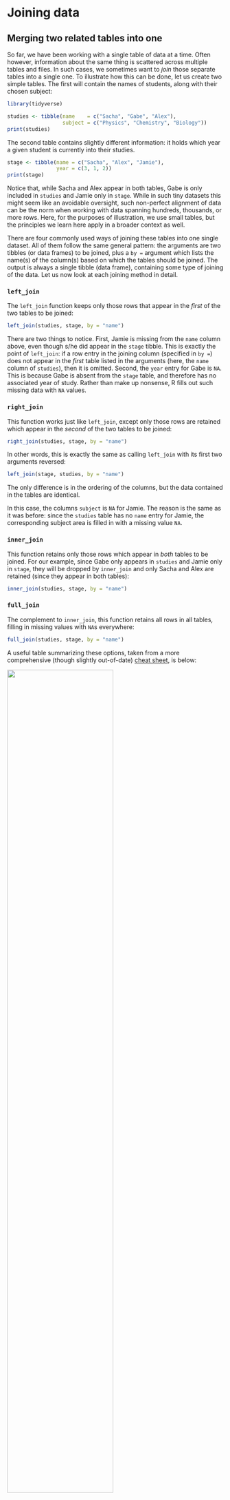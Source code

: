 # Joining data {#sec-join}

## Merging two related tables into one

So far, we have been working with a single table of data at a time. Often however, information about the same thing is scattered across multiple tables and files. In such cases, we sometimes want to *join* those separate tables into a single one. To illustrate how this can be done, let us create two simple tables. The first will contain the names of students, along with their chosen subject:

```r
library(tidyverse)

studies <- tibble(name    = c("Sacha", "Gabe", "Alex"),
                  subject = c("Physics", "Chemistry", "Biology"))
print(studies)
```

The second table contains slightly different information: it holds which year a given student is currently into their studies.

```r
stage <- tibble(name = c("Sacha", "Alex", "Jamie"),
                year = c(3, 1, 2))
print(stage)
```

Notice that, while Sacha and Alex appear in both tables, Gabe is only included in `studies` and Jamie only in `stage`. While in such tiny datasets this might seem like an avoidable oversight, such non-perfect alignment of data can be the norm when working with data spanning hundreds, thousands, or more rows. Here, for the purposes of illustration, we use small tables, but the principles we learn here apply in a broader context as well.

There are four commonly used ways of joining these tables into one single dataset. All of them follow the same general pattern: the arguments are two tibbles (or data frames) to be joined, plus a `by = ` argument which lists the name(s) of the column(s) based on which the tables should be joined. The output is always a single tibble (data frame), containing some type of joining of the data. Let us now look at each joining method in detail.

### `left_join`

The `left_join` function keeps only those rows that appear in the *first* of the two tables to be joined:

```r
left_join(studies, stage, by = "name")
```

There are two things to notice. First, Jamie is missing from the `name` column above, even though s/he did appear in the `stage` tibble. This is exactly the point of `left_join`: if a row entry in the joining column (specified in `by = `) does not appear in the *first* table listed in the arguments (here, the `name` column of `studies`), then it is omitted. Second, the `year` entry for Gabe is `NA`. This is because Gabe is absent from the `stage` table, and therefore has no associated year of study. Rather than make up nonsense, R fills out such missing data with `NA` values.

### `right_join`

This function works just like `left_join`, except only those rows are retained which appear in the *second* of the two tables to be joined:

```r
right_join(studies, stage, by = "name")
```

In other words, this is exactly the same as calling `left_join` with its first two arguments reversed:

```r
left_join(stage, studies, by = "name")
```

The only difference is in the ordering of the columns, but the data contained in the tables are identical.

In this case, the columns `subject` is `NA` for Jamie. The reason is the same as it was before: since the `studies` table has no `name` entry for Jamie, the corresponding subject area is filled in with a missing value `NA`.

### `inner_join`

This function retains only those rows which appear in *both* tables to be joined. For our example, since Gabe only appears in `studies` and Jamie only in `stage`, they will be dropped by `inner_join` and only Sacha and Alex are retained (since they appear in both tables):

```r
inner_join(studies, stage, by = "name")
```

### `full_join`

The complement to `inner_join`, this function retains all rows in all tables, filling in missing values with `NA`s everywhere:

```r
full_join(studies, stage, by = "name")
```

A useful table summarizing these options, taken from a more comprehensive  (though slightly out-of-date) [cheat sheet](https://www.rstudio.com/wp-content/uploads/2015/02/data-wrangling-cheatsheet.pdf), is below:

![](joins.png){width=70%}

(As you see, apart from the four so-called *mutating joins* we have learned about, there are also two *filtering joins* included in this cheat sheet as well. We will not be covering those here, but feel free to check out their help pages.)

### Joining by multiple columns

It is also possible to use the above joining functions specifying multiple columns to join data by. To illustrate how to do this and what this means, imagine that we slightly modify the student data. The first table will contain the name, study area, and year of study for each student. The second table will contain the name and study area of each student, plus whether they have passed their most recent exam:

```r
program  <- tibble(name     = c("Sacha", "Gabe", "Alex"),
                   subject  = c("Physics", "Chemistry", "Biology"),
                   year     = c(1, 3, 2))
print(program)
```

```r
progress <- tibble(name     = c("Sacha", "Gabe", "Jamie"),
                   subject  = c("Physics", "Chemistry", "Biology"),
                   examPass = c(TRUE, FALSE, TRUE))
print(progress)
```

And now, since the tables share not just one but two columns, it makes sense to join them using both. This can be done by specifying each column inside a vector in the `by = ` argument. For example, left-joining `program` and `progress` by both `name` and `subject` leads to a joint table in which all unique `name`-`subject` combinations found in `program` are retained, but those found only in `progress` are discarded:

```r
left_join(program, progress, by = c("name", "subject"))
```


:::{.callout-warning}
As mentioned, the columns by which one joins the tables must be included in a vector. Forgetting to do this will either fail or produce faulty output:

```r
left_join(program, progress, by = "name", "subject")
```

The problem is that the comma after `name` is interpreted as the start of the next argument to `left_join`, instead of being a part of the `by = ` argument. Again, the solution is simple: enclose multiple column names in a vector.
:::


The other joining functions also work as expected:

```r
right_join(program, progress, by = c("name", "subject"))
```

```r
inner_join(program, progress, by = c("name", "subject"))
```

```r
full_join(program, progress, by = c("name", "subject"))
```


## Binding rows and columns to a table

Occasionally, a simpler problem presents itself: there is a single dataset, but its rows are contained across separate tables. For example, a table containing student names and subject areas might be spread across two tables, like this:

```r
studies1 <- tibble(name    = c("Sacha", "Gabe", "Alex"),
                   subject = c("Physics", "Chemistry", "Biology"))
print(studies1)
```

```r
studies2 <- tibble(name    = c("Jamie", "Ashley", "Dallas", "Jordan"),
                   subject = c("Geology", "Mathematics", "Philosophy", "Physics"))
print(studies2)
```

The tables have the exact same structure, in that the column names and types are identical. It's just that the rows are, for some reason, disparate. To combine them together, we could recourse to full-joining the tables by both their columns:

```r
full_join(studies1, studies2, by = c("name", "subject"))
```

This, however, is not necessary. Whenever all we need to do is take two tables and stick their rows together, there is the simpler `bind_rows`:

```r
bind_rows(studies1, studies2)
```

Similarly, in case two tables have the same number of rows but different columns, one can stick their columns together using `bind_cols`. For example, suppose we have

```r
studies <- tibble(name    = c("Sacha", "Gabe", "Alex"),
                  subject = c("Physics", "Chemistry", "Biology"))
print(studies)
```

as well as a table with year of study and result of last exam only:

```r
yearExam <- tibble(year     = c(3, 1, 2),
                   examPass = c(FALSE, TRUE, TRUE))
print(yearExam)
```

We can now join these using `bind_cols`:

```r
bind_cols(studies, yearExam)
```


## Exercises

We have used the data of @Fauchaldetal2017 before in other exercises. As a reminder, they tracked the population size of various herds of caribou in North America over time, and correlated population cycling with the amount of vegetation and sea-ice cover. Two files from their data are on Lisam: `pop_size.tsv` (herd population sizes), and `sea_ice.tsv` (sea ice cover per year and month).

1. Load these two datasets into two variables. They could be called `pop` and `ice`, for instance. Look at the data to familiarize yourself with them. How many rows and columns are in each?
2. Before doing anything else: how many rows will there be in the table that is the left join of `pop` and `ice`, based on the two columns `Herd` and `Year`? Perform the left join to see if you were correct. Where do you see `NA`s in the table, and why?
3. Now do the same with right-joining, inner-joining, and full-joining `pop` and `ice`.
